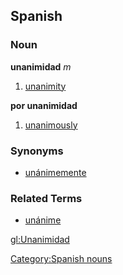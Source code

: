 == Spanish ==
=== Noun ===
'''unanimidad''' ''m''
# [[unanimity]]
'''por unanimidad'''
# [[unanimously]]

=== Synonyms ===
*[[unánimemente]]

=== Related Terms ===
*[[unánime]]

[[Category:Spanish nouns]]

[[gl:Unanimidad]]